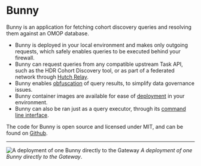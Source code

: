 # Bunny

Bunny is an application for fetching cohort discovery queries and resolving them against an OMOP database.

- Bunny is deployed in your local environment and makes only outgoing requests, which safely enables queries to be executed behind your firewall.
- Bunny can request queries from any compatible upstream Task API, such as the HDR Cohort Discovery tool, or as part of a federated network through [Hutch Relay](/relay).
- Bunny enables [obfuscation](/bunny/config#obfuscation) of query results, to simplify data governance issues. 
- Bunny container images are available for ease of [deployment](/bunny/deployment) in your environment.
- Bunny can also be ran just as a query executor, through its [command line interface](/bunny/quickstart#running-bunny-cli).

The code for Bunny is open source and licensed under MIT, and can be found on [Github](https://github.com/Health-Informatics-UoN/hutch-bunny).

---

![A deployment of one Bunny directly to the Gateway](/images/bunny.png)
_A deployment of one Bunny directly to the Gateway_.

